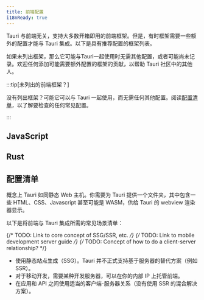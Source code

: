 ```yaml
---
title: 前端配置
i18nReady: true
---
```



Tauri 与前端无关，支持大多数开箱即用的前端框架。但是，有时框架需要一些额外的配置才能与 Tauri 集成。以下是具有推荐配置的框架列表。

如果未列出框架，那么它可能与Tauri一起使用时无需其他配置，或者可能尚未记录。欢迎任何添加可能需要额外配置的框架的贡献，以帮助 Tauri 社区中的其他人。

:::tip[未列出的前端框架？]

没有列出框架？可能它可以与 Tauri 一起使用，而无需任何其他配置。阅读[配置清单](#配置清单)，以了解要检查的任何常见配置。

:::

## JavaScript

<CardGrid>
  <LinkCard title="Next.js" href="/zh-cn/start/frontend/nextjs" />
  <LinkCard title="Nuxt" href="/zh-cn/start/frontend/nuxt" />
  <LinkCard title="Qwik" href="/zh-cn/start/frontend/qwik" />
  <LinkCard title="Svelte" href="/zh-cn/start/frontend/svelte" />
  <LinkCard title="Vite" href="/zh-cn/start/frontend/vite" />
  <LinkCard title="Webpack" href="/zh-cn/start/frontend/webpack" />
</CardGrid>

## Rust

<CardGrid>
  <LinkCard title="Leptos" href="/zh-cn/start/frontend/leptos" />
  <LinkCard title="Sycamore" href="/zh-cn/start/frontend/sycamore" />
  <LinkCard title="Trunk" href="/zh-cn/start/frontend/trunk" />
  <LinkCard title="Yew" href="/zh-cn/start/frontend/yew" />
</CardGrid>

## 配置清单

概念上 Tauri 如同静态 Web 主机。你需要为 Tauri 提供一个文件夹，其中包含一些 HTML、CSS、Javascript 甚至可能是 WASM，供给 Tauri 的 webview 渲染器显示。

以下是将前端与 Tauri 集成所需的常见场景清单：

{/* TODO: Link to core concept of SSG/SSR, etc. */}
{/* TODO: Link to mobile development server guide */}
{/* TODO: Concept of how to do a client-server relationship? */}

- 使用静态站点生成（SSG）。Tauri 并不正式支持基于服务器的替代方案（例如 SSR）。
- 对于移动开发，需要某种开发服务器，可以在你的内部 IP 上托管前端。
- 在应用和 API 之间使用适当的客户端-服务器关系（没有使用 SSR 的混合解决方案）。
